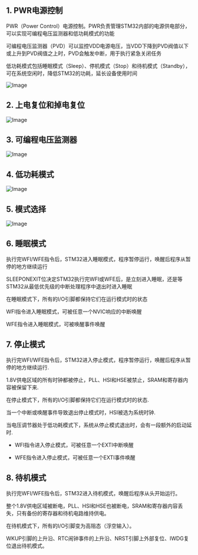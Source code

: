 

<WordCount>

## 1. PWR电源控制

PWR（Power Control）电源控制。PWR负责管理STM32内部的电源供电部分，可以实现可编程电压监测器和低功耗模式的功能

可编程电压监测器（PVD）可以监控VDD电源电压，当VDD下降到PVD阀值以下或上升到PVD阀值之上时，PVD会触发中断，用于执行紧急关闭任务

低功耗模式包括睡眠模式（Sleep）、停机模式（Stop）和待机模式（Standby），可在系统空闲时，降低STM32的功耗，延长设备使用时间

![Image](https://github.com/user-attachments/assets/cc1fd9fd-423f-469b-81ac-ddbc64fd671b)


## 2. 上电复位和掉电复位



![Image](https://github.com/user-attachments/assets/ceec9148-f524-45fd-9de5-497ca8492a15)



## 3. 可编程电压监测器

![Image](https://github.com/user-attachments/assets/3e75d1bf-5a97-4f96-b711-c4a8c4877d5a)


## 4. 低功耗模式 

![Image](https://github.com/user-attachments/assets/375d3ec7-233c-4fdd-9e0c-8528c6a3ebde)


## 5. 模式选择

![Image](https://github.com/user-attachments/assets/85663419-2606-4c2d-931f-92dd1dbc431b)



## 6. 睡眠模式

执行完WFI/WFE指令后，STM32进入睡眠模式，程序暂停运行，唤醒后程序从暂停的地方继续运行

SLEEPONEXIT位决定STM32执行完WFI或WFE后，是立刻进入睡眠，还是等STM32从最低优先级的中断处理程序中退出时进入睡眠

在睡眠模式下，所有的I/O引脚都保持它们在运行模式时的状态

WFI指令进入睡眠模式，可被任意一个NVIC响应的中断唤醒

WFE指令进入睡眠模式，可被唤醒事件唤醒

## 7. 停止模式

执行完WFI/WFE指令后，STM32进入停止模式，程序暂停运行，唤醒后程序从暂停的地方继续运行.

1.8V供电区域的所有时钟都被停止，PLL、HSI和HSE被禁止，SRAM和寄存器内容被保留下来.

在停止模式下，所有的I/O引脚都保持它们在运行模式时的状态.

当一个中断或唤醒事件导致退出停止模式时，HSI被选为系统时钟.

当电压调节器处于低功耗模式下，系统从停止模式退出时，会有一段额外的启动延时.

- WFI指令进入停止模式，可被任意一个EXTI中断唤醒

- WFE指令进入停止模式，可被任意一个EXTI事件唤醒


## 8. 待机模式

执行完WFI/WFE指令后，STM32进入待机模式，唤醒后程序从头开始运行。

整个1.8V供电区域被断电，PLL、HSI和HSE也被断电，SRAM和寄存器内容丢失，只有备份的寄存器和待机电路维持供电。

在待机模式下，所有的I/O引脚变为高阻态（浮空输入）。


WKUP引脚的上升沿、RTC闹钟事件的上升沿、NRST引脚上外部复位、IWDG复位退出待机模式。



</WordCount>